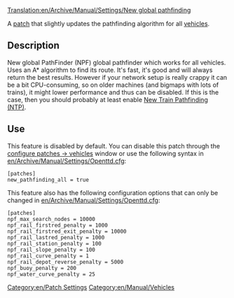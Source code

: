 [[Translation:en/Archive/Manual/Settings/New global pathfinding]]
[[Category:en/Patch Settings]]
[[Category:en/Manual/Vehicles]]

A [[en/Community/Patches/Patches|patch]] that slightly updates the pathfinding algorithm for all [[en/Manual/Vehicles|vehicles]].

== Description ==
New global PathFinder (NPF) global pathfinder which works for all vehicles. Uses an A* algorithm to find its route. It's fast, it's good and will always return the best results. However if your network setup is really crappy it can be a bit CPU-consuming, so on older machines (and bigmaps with lots of trains), it might lower performance and thus can be disabled.  If this is the case, then you should probably at least enable [[en/Archive/Manual/Settings/New train pathfinding|New Train Pathfinding (NTP)]].

== Use ==
This feature is disabled by default. You can disable this patch through the [[en/Archive/Manual/Settings/Configuring patches/Vehicles|configure patches -> vehicles]] window or use the following syntax in [[en/Archive/Manual/Settings/Openttd.cfg]]:
<pre>
[patches]
new_pathfinding_all = true
</pre>

This feature also has the following configuration options that can only be changed in [[en/Archive/Manual/Settings/Openttd.cfg]]:

<pre>
[patches]
npf_max_search_nodes = 10000
npf_rail_firstred_penalty = 1000
npf_rail_firstred_exit_penalty = 10000
npf_rail_lastred_penalty = 1000
npf_rail_station_penalty = 100
npf_rail_slope_penalty = 100
npf_rail_curve_penalty = 1
npf_rail_depot_reverse_penalty = 5000
npf_buoy_penalty = 200
npf_water_curve_penalty = 25
</pre>